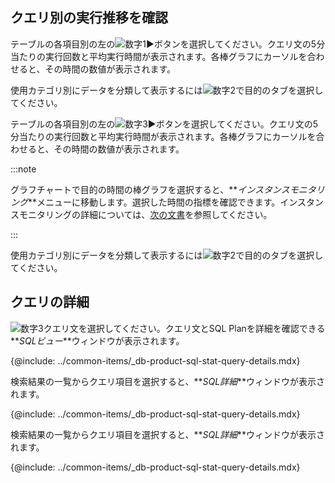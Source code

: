 ## クエリ別の実行推移を確認

<Xclude product='postgresql,mysql'>

テーブルの各項目別の左の![数字1](/img/number-01.png)►ボタンを選択してください。クエリ文の5分当たりの実行回数と平均実行時間が表示されます。各棒グラフにカーソルを合わせると、その時間の数値が表示されます。

使用カテゴリ別にデータを分類して表示するには![数字2](/img/number-02.png)で目的のタブを選択してください。

</Xclude>

<InDoc product='postgresql,mysql'>

テーブルの各項目別の左の![数字3](/img/number-03.png)►ボタンを選択してください。クエリ文の5分当たりの実行回数と平均実行時間が表示されます。各棒グラフにカーソルを合わせると、その時間の数値が表示されます。

:::note

グラフチャートで目的の時間の棒グラフを選択すると、**_インスタンスモニタリング_**メニューに移動します。選択した時間の指標を確認できます。インスタンスモニタリングの詳細については、[次の文書](instance-monitoring)を参照してください。

:::

使用カテゴリ別にデータを分類して表示するには![数字2](/img/number-02.png)で目的のタブを選択してください。

</InDoc>

## クエリの詳細

<Xclude product='postgresql,postgresql-v1,mysql'>

![数字3](/img/number-03.png)クエリ文を選択してください。クエリ文とSQL Planを詳細を確認できる**_SQLビュー_**ウィンドウが表示されます。

<ImgLang img="db-sql-details-common.png" desc="SQL詳細" />

{@include: ../common-items/_db-product-sql-stat-query-details.mdx} 

</Xclude>

<InDoc product='postgresql,postgresql-v1'>

検索結果の一覧からクエリ項目を選択すると、**_SQL詳細_**ウィンドウが表示されます。

<ImgLang img="db-sql-details-postgresql.png" desc="SQL詳細" />

{@include: ../common-items/_db-product-sql-stat-query-details.mdx} 

</InDoc>

<InDoc product='mysql'>

検索結果の一覧からクエリ項目を選択すると、**_SQL詳細_**ウィンドウが表示されます。

<ImgLang img="db-sql-details-common.png" desc="SQL詳細" />

{@include: ../common-items/_db-product-sql-stat-query-details.mdx} 

</InDoc>

